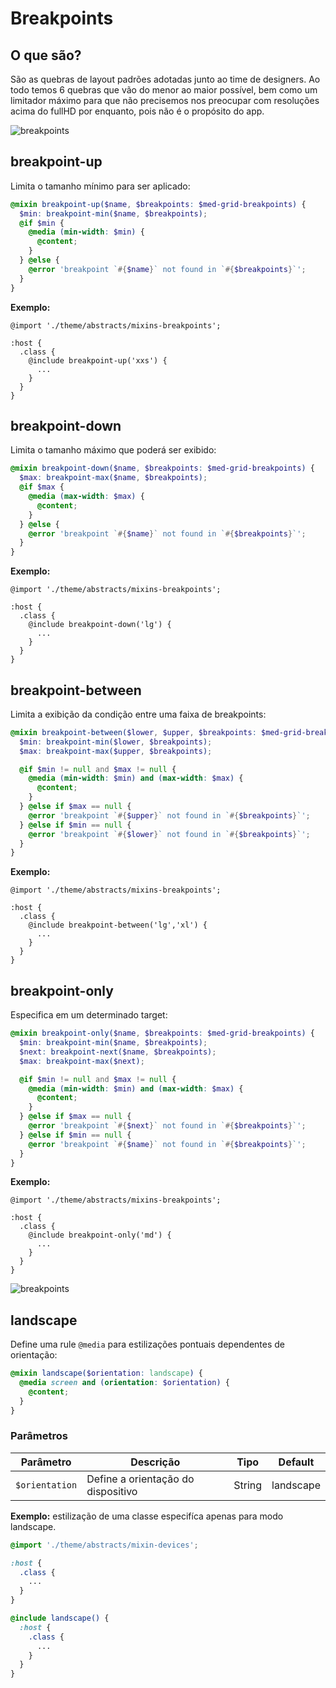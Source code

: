 
<Meta title="global/mixins/Breakpoints" />

# Breakpoints

## O que são?

São as quebras de layout padrões adotadas junto ao time de designers.
Ao todo temos 6 quebras que vão do menor ao maior possível, bem como um limitador máximo para que não precisemos
nos preocupar com resoluções acima do fullHD por enquanto, pois não é o propósito do app.

<img src={breakpoints} alt="breakpoints" />

## breakpoint-up

Limita o tamanho mínimo para ser aplicado:

```scss
@mixin breakpoint-up($name, $breakpoints: $med-grid-breakpoints) {
  $min: breakpoint-min($name, $breakpoints);
  @if $min {
    @media (min-width: $min) {
      @content;
    }
  } @else {
    @error 'breakpoint `#{$name}` not found in `#{$breakpoints}`';
  }
}
```

**Exemplo:**

```
@import './theme/abstracts/mixins-breakpoints';

:host {
  .class {
    @include breakpoint-up('xxs') {
      ...
    }
  }
}
```

## breakpoint-down

Limita o tamanho máximo que poderá ser exibido:

```scss
@mixin breakpoint-down($name, $breakpoints: $med-grid-breakpoints) {
  $max: breakpoint-max($name, $breakpoints);
  @if $max {
    @media (max-width: $max) {
      @content;
    }
  } @else {
    @error 'breakpoint `#{$name}` not found in `#{$breakpoints}`';
  }
}
```

**Exemplo:**

```
@import './theme/abstracts/mixins-breakpoints';

:host {
  .class {
    @include breakpoint-down('lg') {
      ...
    }
  }
}
```

## breakpoint-between

Limita a exibição da condição entre uma faixa de breakpoints:

```scss
@mixin breakpoint-between($lower, $upper, $breakpoints: $med-grid-breakpoints) {
  $min: breakpoint-min($lower, $breakpoints);
  $max: breakpoint-max($upper, $breakpoints);

  @if $min != null and $max != null {
    @media (min-width: $min) and (max-width: $max) {
      @content;
    }
  } @else if $max == null {
    @error 'breakpoint `#{$upper}` not found in `#{$breakpoints}`';
  } @else if $min == null {
    @error 'breakpoint `#{$lower}` not found in `#{$breakpoints}`';
  }
}
```

**Exemplo:**

```
@import './theme/abstracts/mixins-breakpoints';

:host {
  .class {
    @include breakpoint-between('lg','xl') {
      ...
    }
  }
}
```

## breakpoint-only

Especifica em um determinado target:

```scss
@mixin breakpoint-only($name, $breakpoints: $med-grid-breakpoints) {
  $min: breakpoint-min($name, $breakpoints);
  $next: breakpoint-next($name, $breakpoints);
  $max: breakpoint-max($next);

  @if $min != null and $max != null {
    @media (min-width: $min) and (max-width: $max) {
      @content;
    }
  } @else if $max == null {
    @error 'breakpoint `#{$next}` not found in `#{$breakpoints}`';
  } @else if $min == null {
    @error 'breakpoint `#{$name}` not found in `#{$breakpoints}`';
  }
}
```

**Exemplo:**

```
@import './theme/abstracts/mixins-breakpoints';

:host {
  .class {
    @include breakpoint-only('md') {
      ...
    }
  }
}
```

<img src={breakpoints} alt="breakpoints" />

## landscape

Define uma rule `@media` para estilizações pontuais dependentes de orientação:

```scss
@mixin landscape($orientation: landscape) {
  @media screen and (orientation: $orientation) {
    @content;
  }
}
```

### Parâmetros

| Parâmetro      | Descrição                          | Tipo   | Default   |
| -------------- | ---------------------------------- | ------ | --------- |
| `$orientation` | Define a orientação do dispositivo | String | landscape |

**Exemplo:** estilização de uma classe especifíca apenas para modo landscape.

```scss
@import './theme/abstracts/mixin-devices';

:host {
  .class {
    ...
  }
}

@include landscape() {
  :host {
    .class {
      ...
    }
  }
}
```

